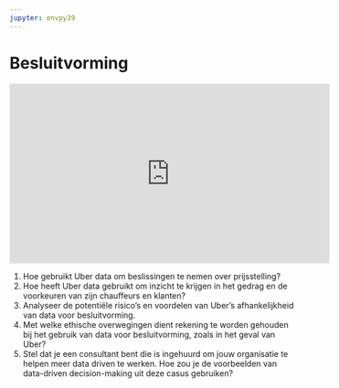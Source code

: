 ```yaml
---
jupyter: envpy39
---
```


# Besluitvorming

::: {.ratio .ratio-16x9 .my-5}
<iframe width="560" height="315" src="https://www.youtube.com/embed/63wt3TgGGxI?si=bHIOL73E1I_rJ9V-" title="YouTube video player" frameborder="0" allow="accelerometer; autoplay; clipboard-write; encrypted-media; gyroscope; picture-in-picture; web-share" allowfullscreen>

</iframe>
:::

1.  Hoe gebruikt Uber data om beslissingen te nemen over prijsstelling?
2.  Hoe heeft Uber data gebruikt om inzicht te krijgen in het gedrag en de voorkeuren van zijn chauffeurs en klanten?
3.  Analyseer de potentiële risico's en voordelen van Uber's afhankelijkheid van data voor besluitvorming.
4.  Met welke ethische overwegingen dient rekening te worden gehouden bij het gebruik van data voor besluitvorming, zoals in het geval van Uber?
5.  Stel dat je een consultant bent die is ingehuurd om jouw organisatie te helpen meer data driven te werken. Hoe zou je de voorbeelden van data-driven decision-making uit deze casus gebruiken?
